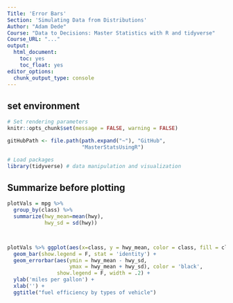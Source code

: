 ```yaml
---
Title: 'Error Bars'
Section: 'Simulating Data from Distributions'
Author: "Adam Dede"
Course: "Data to Decisions: Master Statistics with R and tidyverse"
Course_URL: "..." 
output:
  html_document:
    toc: yes
    toc_float: yes
editor_options:
  chunk_output_type: console
---
```


## set environment

```r

# Set rendering parameters
knitr::opts_chunk$set(message = FALSE, warning = FALSE)

gitHubPath <- file.path(path.expand("~"), "GitHub", 
                        "MasterStatsUsingR")

# Load packages
library(tidyverse) # data manipulation and visualization
```

## Summarize before plotting 

```r

plotVals = mpg %>% 
  group_by(class) %>%  
  summarize(hwy_mean=mean(hwy), 
            hwy_sd = sd(hwy)) 



plotVals %>% ggplot(aes(x=class, y = hwy_mean, color = class, fill = class))+
  geom_bar(show.legend = F, stat = 'identity') +
  geom_errorbar(aes(ymin = hwy_mean - hwy_sd, 
                    ymax = hwy_mean + hwy_sd), color = 'black',
                show.legend = F, width = .2) + 
  ylab('miles per gallon') + 
  xlab('') +
  ggtitle("fuel efficiency by types of vehicle")

  

```  
  
